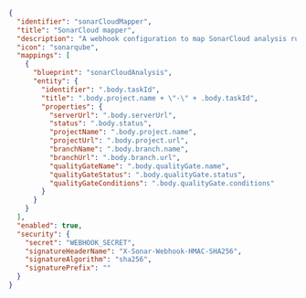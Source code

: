 ```json showLineNumbers
{
  "identifier": "sonarCloudMapper",
  "title": "SonarCloud mapper",
  "description": "A webhook configuration to map SonarCloud analysis runs to Port",
  "icon": "sonarqube",
  "mappings": [
    {
      "blueprint": "sonarCloudAnalysis",
      "entity": {
        "identifier": ".body.taskId",
        "title": ".body.project.name + \"-\" + .body.taskId",
        "properties": {
          "serverUrl": ".body.serverUrl",
          "status": ".body.status",
          "projectName": ".body.project.name",
          "projectUrl": ".body.project.url",
          "branchName": ".body.branch.name",
          "branchUrl": ".body.branch.url",
          "qualityGateName": ".body.qualityGate.name",
          "qualityGateStatus": ".body.qualityGate.status",
          "qualityGateConditions": ".body.qualityGate.conditions"
        }
      }
    }
  ],
  "enabled": true,
  "security": {
    "secret": "WEBHOOK_SECRET",
    "signatureHeaderName": "X-Sonar-Webhook-HMAC-SHA256",
    "signatureAlgorithm": "sha256",
    "signaturePrefix": ""
  }
}
```
